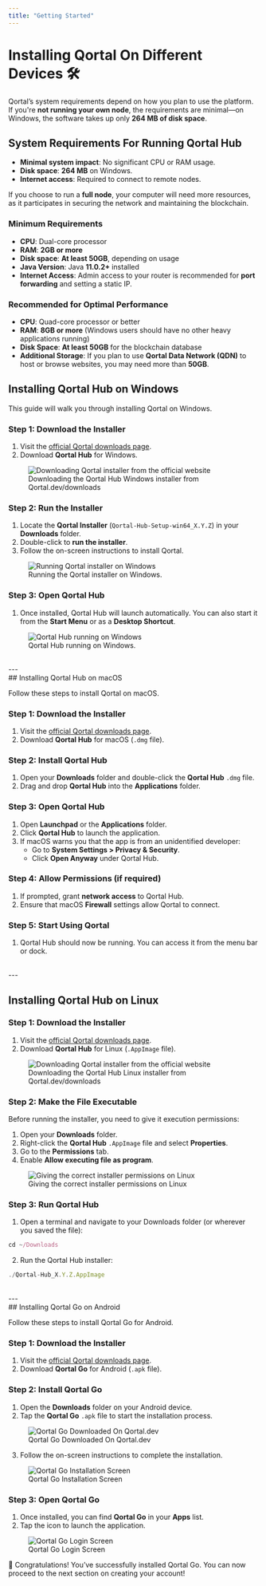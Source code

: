 ```yaml
---
title: "Getting Started"
---
```


# Installing Qortal On Different Devices 🛠️

Qortal’s system requirements depend on how you plan to use the platform. If you're **not running your own node**, the requirements are minimal—on Windows, the software takes up only **264 MB of disk space**.

## System Requirements For Running Qortal Hub

- **Minimal system impact**: No significant CPU or RAM usage.
- **Disk space**: **264 MB** on Windows.
- **Internet access**: Required to connect to remote nodes.

If you choose to run a **full node**, your computer will need more resources, as it participates in securing the network and maintaining the blockchain.

### Minimum Requirements

- **CPU**: Dual-core processor
- **RAM**: **2GB or more**
- **Disk space**: **At least 50GB**, depending on usage
- **Java Version**: Java **11.0.2+** installed
- **Internet Access**: Admin access to your router is recommended for **port forwarding** and setting a static IP.

### Recommended for Optimal Performance

- **CPU**: Quad-core processor or better
- **RAM**: **8GB or more** (Windows users should have no other heavy applications running)
- **Disk Space**: **At least 50GB** for the blockchain database
- **Additional Storage**: If you plan to use **Qortal Data Network (QDN)** to host or browse websites, you may need more than **50GB**.

## Installing Qortal Hub on Windows

This guide will walk you through installing Qortal on Windows.

### Step 1: Download the Installer

1. Visit the [official Qortal downloads page](https://qortal.dev/downloads).
2. Download **Qortal Hub** for Windows.

<figure>
  <img
    src="/images/Wiki/WindowsDownload.png"
    alt="Downloading Qortal installer from the official website"
    style={{ width: "100%", maxWidth: "700px" }}
  />
  <figcaption>Downloading the Qortal Hub Windows installer from Qortal.dev/downloads</figcaption>
</figure>

### Step 2: Run the Installer

1. Locate the **Qortal Installer** (`Qortal-Hub-Setup-win64_X.Y.Z`) in your **Downloads** folder.
2. Double-click to **run the installer**.
3. Follow the on-screen instructions to install Qortal.

<figure>
  <img
    src="/images/Wiki/WindowsInstaller.png"
    alt="Running Qortal installer on Windows"
    style={{ width: "100%", maxWidth: "700px" }}
  />
  <figcaption>Running the Qortal installer on Windows.</figcaption>
</figure>

### Step 3: Open Qortal Hub

1. Once installed, Qortal Hub will launch automatically. You can also start it from the **Start Menu** or as a **Desktop Shortcut**.

<figure>
  <img
    src="/images/Wiki/QortalHubWindows.png"
    alt="Qortal Hub running on Windows"
    style={{ width: "100%", maxWidth: "700px" }}
  />
  <figcaption>Qortal Hub running on Windows.</figcaption>
</figure>
<br />
---
<br />
## Installing Qortal Hub on macOS

Follow these steps to install Qortal on macOS.

### Step 1: Download the Installer

1. Visit the [official Qortal downloads page](https://qortal.dev/downloads).
2. Download **Qortal Hub** for macOS (`.dmg` file).

### Step 2: Install Qortal Hub

1. Open your **Downloads** folder and double-click the **Qortal Hub** `.dmg` file.
2. Drag and drop **Qortal Hub** into the **Applications** folder.

### Step 3: Open Qortal Hub

1. Open **Launchpad** or the **Applications** folder.
2. Click **Qortal Hub** to launch the application.
3. If macOS warns you that the app is from an unidentified developer:
   - Go to **System Settings > Privacy & Security**.
   - Click **Open Anyway** under Qortal Hub.

### Step 4: Allow Permissions (if required)

1. If prompted, grant **network access** to Qortal Hub.
2. Ensure that macOS **Firewall** settings allow Qortal to connect.

### Step 5: Start Using Qortal

1. Qortal Hub should now be running. You can access it from the menu bar or dock.

<br />
---
<br />

## Installing Qortal Hub on Linux

### Step 1: Download the Installer

1. Visit the [official Qortal downloads page](https://qortal.dev/downloads).
2. Download **Qortal Hub** for Linux (`.AppImage` file).

<figure>
  <img
    src="/images/Wiki/LinuxDownload.png"
    alt="Downloading Qortal installer from the official website"
    style={{ width: "100%", maxWidth: "700px" }}
  />
  <figcaption>Downloading the Qortal Hub Linux installer from Qortal.dev/downloads</figcaption>
</figure>

### Step 2: Make the File Executable

Before running the installer, you need to give it execution permissions:

1. Open your **Downloads** folder.
2. Right-click the **Qortal Hub** `.AppImage` file and select **Properties**.
3. Go to the **Permissions** tab.
4. Enable **Allow executing file as program**.

<figure>
  <img
    src="/images/Wiki/LinuxAppPermission.png"
    alt="Giving the correct installer permissions on Linux"
    style={{ width: "100%", maxWidth: "700px" }}
  />
  <figcaption>Giving the correct installer permissions on Linux</figcaption>
</figure>

### Step 3: Run Qortal Hub

1. Open a terminal and navigate to your Downloads folder (or wherever you saved the file):

```javascript
cd ~/Downloads
```

2. Run the Qortal Hub installer:

```javascript
./Qortal-Hub_X.Y.Z.AppImage
```
<br />
---
<br />
## Installing Qortal Go on Android

Follow these steps to install Qortal Go for Android.

### Step 1: Download the Installer

1. Visit the [official Qortal downloads page](https://qortal.dev/downloads).
2. Download **Qortal Go** for Android (`.apk` file).

### Step 2: Install Qortal Go

1. Open the **Downloads** folder on your Android device.
2. Tap the **Qortal Go** `.apk` file to start the installation process.

<figure>
  <img
    src="/images/Wiki/QortalGoDownload.png"
    alt="Qortal Go Downloaded On Qortal.dev"
    style={{ width: "100%", maxWidth: "400px" }}
  />
  <figcaption>Qortal Go Downloaded On Qortal.dev</figcaption>
</figure>

3. Follow the on-screen instructions to complete the installation.

<figure>
  <img
    src="/images/Wiki/QortalGoInstallScreen.png"
    alt="Qortal Go Installation Screen"
    style={{ width: "100%", maxWidth: "400px" }}
  />
  <figcaption>Qortal Go Installation Screen</figcaption>
</figure>

### Step 3: Open Qortal Go

1. Once installed, you can find **Qortal Go** in your **Apps** list.
2. Tap the icon to launch the application.

<figure>
  <img
    src="/images/Wiki/QortalGoLoginScreen.png"
    alt="Qortal Go Login Screen"
    style={{ width: "100%", maxWidth: "400px" }}
  />
  <figcaption>Qortal Go Login Screen</figcaption>
</figure>

🎉 Congratulations! You’ve successfully installed Qortal Go. You can now proceed to the next section on creating your account!